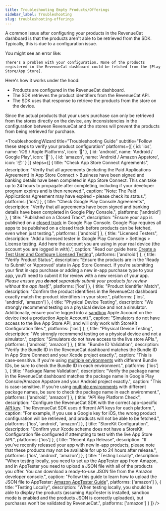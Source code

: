 ```yaml
---
title: Troubleshooting Empty Products/Offerings
sidebar_label: Troubleshooting
slug: troubleshooting-offerings
---
```



A common issue after configuring your products in the RevenueCat dashboard is that the products aren't able to be retrieved from the SDK. Typically, this is due to a configuration issue.

You might see an error like:

```
There's a problem with your configuration. None of the products registered in the RevenueCat dashboard could be fetched from the [Play Store/App Store].
```

<YouTubeEmbed videoId="HbF-5tpaBzc" title="Troubleshooting Offerings" />


Here's how it works under the hood:

- Products are configured in the RevenueCat dashboard.
- The SDK retrieves the product identifiers from the RevenueCat API.
- The SDK uses that response to retrieve the products from the store on the device.

Since the actual products that your users purchase can only be retrieved from the stores directly on the device, any inconsistencies in the configuration between RevenueCat and the stores will prevent the products from being retrieved for purchase.

<TroubleshootingWizard
  title="Troubleshooting Guide"
  subtitle="Follow these steps to verify your product configuration"
  platforms={[
    { id: 'ios', name: 'iOS / Apple Platforms', icon: '' },
    { id: 'android', name: 'Android / Google Play', icon: '🤖' },
    { id: 'amazon', name: 'Android / Amazon Appstore', icon: '📦' }
  ]}
  steps={[
    {
      title: "Check App Store Connect Agreements",
      description: "Verify that all agreements (including the Paid Applications Agreement) in App Store Connect > Business have been signed and banking details have been completed in App Store Connect. This can take up to 24 hours to propagate after completing, including if your developer program expires and is then renewed.",
      caption: "Note: The Paid Applications Agreement may have expired - please check its status.",
      platforms: ['ios']
    },
    {
      title: "Check Google Play Console Agreements",
      description: "Verify that all agreements have been signed and banking details have been completed in Google Play Console.",
      platforms: ['android']
    },
    {
      title: "Published on a Closed Track",
      description: "Ensure your app is published on a <a href='https://www.revenuecat.com/docs/test-and-launch/sandbox/google-play-store#create-a-closed-track-and-add-a-tester-to-it' target='_blank' rel='noopener noreferrer'>closed track</a> in Google Play Console. Google Play requires all apps to be published on a closed track before products can be fetched, even when just testing.",
      platforms: ['android']
    },
    {
      title: "Licensed Testers",
      description: "Add a licensed tester in Google Play Console > Settings > License testing. Add here the account you are using in your real device (the account you are logged in with).",
      caption: "Read our guide here: <a href='https://www.revenuecat.com/docs/test-and-launch/sandbox/google-play-store#create-a-test-user-and-configure-licensing-testing' target='_blank' rel='noopener noreferrer'>Create a Test User and Configure Licensed Testing</a>",
      platforms: ['android']
    },
    {
      title: "Verify Product Status",
      description: "Ensure the products are in the 'Ready to Submit' or 'Approved' state in App Store Connect. If you're submitting your first in-app purchase or adding a new in-app purchase type to your app, you'll need to submit it for review with a new version of your app. <em>Please ensure you <strong>do not</strong> separately submit your products for review without the app itself.</em>",
      platforms: ['ios']
    },
    {
      title: "Product Identifier Match",
      description: "Confirm the product identifiers in the RevenueCat dashboard exactly match the product identifiers in your store.",
      platforms: ['ios', 'android', 'amazon']
    },
    {
      title: "Physical Device Testing",
      description: "We strongly recommend testing on a physical device and not a simulator. Additionally, ensure you're logged into a <a href='https://www.revenuecat.com/docs/test-and-launch/sandbox/apple-app-store' target='_blank' rel='noopener noreferrer'>sandbox</a> Apple Account on the device (not a production Apple Account).",
      caption: "Simulators do not have access to the live App Store API, and will only work with StoreKit Configuration files.",
      platforms: ['ios']
    },
    {
      title: "Physical Device Testing",
      description: "We strongly recommend testing on a physical device and not a simulator.",
      caption: "Simulators do not have access to the live store APIs.",
      platforms: ['android', 'amazon']
    },
    {
      title: "Bundle ID Validation",
      description: "Verify the Bundle ID in the RevenueCat dashboard matches the Bundle ID in App Store Connect and your Xcode project exactly.",
      caption: "This is case-sensitive. If you're using <a href='https://www.revenuecat.com/docs/guides/environment-strategies' target='_blank' rel='noopener noreferrer'>multiple environments</a> with different Bundle IDs, be sure to check the Bundle ID in each environment.",
      platforms: ['ios']
    },
    {
      title: "Package Name Validation",
      description: "Verify the package name in the RevenueCat dashboard matches the package name in Google Play Console/Amazon Appstore and your Android project exactly.",
      caption: "This is case-sensitive. If you're using <a href='https://www.revenuecat.com/docs/guides/environment-strategies' target='_blank' rel='noopener noreferrer'>multiple environments</a> with different package names, be sure to check the package name in each environment.",
      platforms: ['android', 'amazon']
    },
    {
      title: "API Key Platform Check",
      description: "Configure the RevenueCat SDK with the correct app-specific <a href='https://www.revenuecat.com/docs/projects/authentication' target='_blank' rel='noopener noreferrer'>API key</a>. The RevenueCat SDK uses different API keys for each platform.",
      caption: "For example, if you use a Google key for iOS, the wrong product configuration will be retrieved, and products will not be able to be fetched.",
      platforms: ['ios', 'android', 'amazon']
    },
    {
      title: "StoreKit Configuration",
      description: "Confirm your Xcode scheme does not have a StoreKit Configuration file configured if attempting to test with the live App Store API.",
      platforms: ['ios']
    },
    {
      title: "Recent App Release",
      description: "If you've recently released your app with new in-app products, please note that these products may not be available for up to 24 hours after release.",
      platforms: ['ios', 'android', 'amazon']
    },
    {
      title: "Testing Locally",
      description: "When testing locally, you need to set up the AppTester app from Amazon, and in AppTester you need to upload a JSON file with all of the products you offer. You can download a ready-to-use JSON file from the Amazon developer console.",
      caption: "Follow this guide to learn how to upload the JSON file to AppTester: <a href='https://developer.amazon.com/docs/in-app-purchasing/iap-install-and-configure-app-tester.html' target='_blank' rel='noopener noreferrer'>Amazon AppTester Guide</a>",
      platforms: ['amazon']
    },
    {
      title: "Testing Locally", 
      description: "When testing locally, you should be able to display the products (assuming AppTester is installed, sandbox mode is enabled and the products JSON is correctly uploaded), but purchases won't be validated by RevenueCat.",
      platforms: ['amazon']
    }
  ]}
/>
